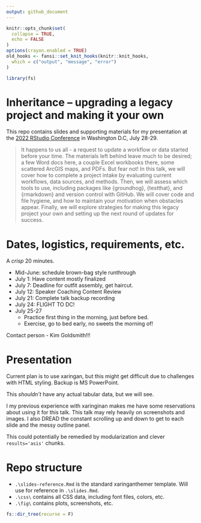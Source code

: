 ```yaml
---
output: github_document
---
```


<!-- README.md is generated from README.Rmd. Please edit that file -->

```r
knitr::opts_chunk$set(
  collapse = TRUE,
  echo = FALSE
)
options(crayon.enabled = TRUE)
old_hooks <- fansi::set_knit_hooks(knitr::knit_hooks,
  which = c("output", "message", "error")
)

library(fs)
```

# Inheritance – upgrading a legacy project and making it your own  

<!-- badges: start -->
<!-- badges: end -->

This repo contains slides and supporting materials for my presentation at the [2022 RStudio Conference](https://www.rstudio.com/conference/) in Washington D.C, July 28-29.  

> It happens to us all - a request to update a workflow or data started before your time. The materials left behind leave much to be desired; a few Word docs here, a couple Excel workbooks there, some scattered ArcGIS maps, and PDFs. But fear not! In this talk, we will cover how to complete a project intake by evaluating current workflows, data sources, and methods. Then, we will assess which tools to use, including packages like {groundhog}, {testthat}, and {rmarkdown} and version control with GitHub. We will cover code and file hygiene, and how to maintain your motivation when obstacles appear. Finally, we will explore strategies for making this legacy project your own and setting up the next round of updates for success. 

# Dates, logistics, requirements, etc.      

A _crisp_ 20 minutes.   

- Mid-June: schedule brown-bag style runthrough
- July 1: Have content mostly finalized 
- July 7: Deadline for outfit assembly, get haircut.  
- July 12: Speaker Coaching Content Review  
- July 21: Complete talk backup recording
- July 24: FLIGHT TO DC!
- July 25-27
    - Practice first thing in the morning, just before bed. 
    - Exercise, go to bed early, no sweets the morning of!

Contact person - Kim Goldsmith!!!

# Presentation  

Current plan is to use xaringan, but this might get difficult due to challenges with HTML styling. Backup is MS PowerPoint.  

This *shouldn't* have any actual tabular data, but we will see. 

I my previous experience with xaringinan makes me have some reservations about using it for this talk. This talk may rely heavily on screenshots and images. I also DREAD the constant scrolling up and down to get to each slide and the messy outline panel. 

This could potentially be remedied by modularization and clever `results='asis'` chunks.  

# Repo structure  

- `.\slides-reference.Rmd` is the standard xaringanthemer template. Will use for reference in `.\slides.Rmd`.  
- `.\css\` contains all CSS data, including font files, colors, etc. 
- `.\fig\` contains plots, screenshots, etc.  


```r
fs::dir_tree(recurse = F)
```

